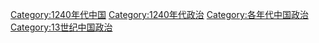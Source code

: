 [[Category:1240年代中国|Category:1240年代中国]]
[[Category:1240年代政治|Category:1240年代政治]]
[[Category:各年代中国政治|Category:各年代中国政治]]
[[Category:13世纪中国政治|Category:13世纪中国政治]]